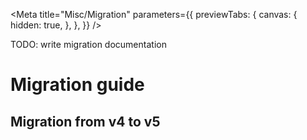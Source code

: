 
<Meta
  title="Misc/Migration"
  parameters={{
    previewTabs: {
      canvas: {
        hidden: true,
      },
    },
  }}
/>

<div
  style={{
    margin: '0 0 1rem',
    padding: '1rem',
    background: 'red',
    fontWeight: 'bold',
    color: 'white',
  }}
>
  TODO: write migration documentation
</div>

# Migration guide

## Migration from v4 to v5
